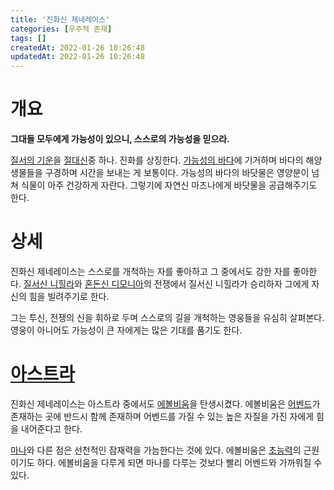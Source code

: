 ```yaml
---
title: '진화신 제네레이스'
categories: [우주적 존재]
tags: []
createdAt: 2022-01-26 10:26:48
updatedAt: 2022-01-26 10:26:48
---
```


# 개요
<QBlock>
  <P><Strong>그대들 모두에게 가능성이 있으니, 스스로의 가능성을 믿으라.</Strong></P>
</QBlock>

[질서의 기운](질서의_기운)을 [절대신](절대신)중 하나. 진화를 상징한다. [가능성의 바다](제네레이스_디멘시아)에 기거하며 바다의 해양 생물들을 구경하며 시간을 보내는 게 보통이다. 가능성의 바다의 바닷물은 영양분이 넘쳐 식물이 아주 건강하게 자란다. 그렇기에 자연신 마즈나에게 바닷물을 공급해주기도 한다.

# 상세
진화신 제네레이스는 스스로를 개척하는 자를 좋아하고 그 중에서도 강한 자를 좋아한다. [질서신 니힐라](질서신_니힐라)와 [혼돈신 디모니아](혼돈신_디모니아)의 전쟁에서 질서신 니힐라가 승리하자 그에게 자신의 힘을 빌려주기로 한다.

그는 투신, 전쟁의 신을 휘하로 두며 스스로의 길을 개척하는 영웅들을 유심히 살펴본다. 영웅이 아니어도 가능성이 큰 자에게는 많은 기대를 품기도 한다.

# [아스트라](아스트라)
진화신 제네레이스는 아스트라 중에서도 [에볼비움](에볼비움)을 탄생시켰다. 에볼비움은 [어벤드](어벤드)가 존재하는 곳에 반드시 함께 존재하며 어벤드를 가질 수 있는 높은 자질을 가진 자에게 힘을 내어준다고 한다.

[마나](마나)와 다른 점은 선천적인 잠재력을 가늠한다는 것에 있다. 에볼비움은 [초능력](초능력)의 근원이기도 하다. 에볼비움을 다루게 되면 마나를 다루는 것보다 빨리 어벤드와 가까워질 수 있다.
